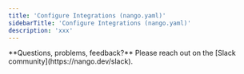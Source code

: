 ```yaml
---
title: 'Configure Integrations (nango.yaml)'
sidebarTitle: 'Configure Integrations (nango.yaml)'
description: 'xxx'
---
```


<Info>
**Questions, problems, feedback?** Please reach out on the [Slack community](https://nango.dev/slack).
</Info>